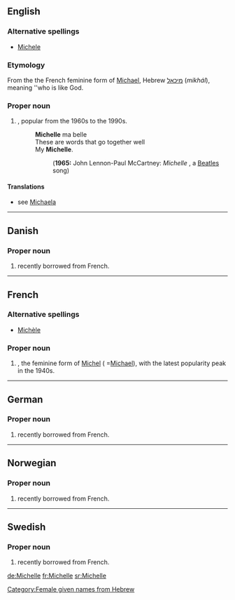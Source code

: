 ==English==

===Alternative spellings===
*[[Michele]]

===Etymology===
From the the French feminine form of [[Michael]], Hebrew [[מיכאל]] (''mikhál''), meaning ''who is like God.

===Proper noun===
{{en-proper noun}}

#{{given name|female||}} , popular from the 1960s to the 1990s.
#:'''Michelle''' ma belle
#:These are words that go together well
#:My '''Michelle'''. 
#::('''1965:''' John Lennon-Paul McCartney: ''Michelle'' , a [[Beatles]] song)


====Translations====
*see [[Michaela]]

----

==Danish==

===Proper noun===
{{infl|da|proper noun}}

# {{given name|female||da:}} recently borrowed from French.

----

==French==

===Alternative spellings===
*[[Michèle]]

===Proper noun===
{{infl|fr|proper noun|g=f}}

#{{given name|female||fr:}}, the feminine form of [[Michel]] ( =[[Michael]]), with the latest popularity peak in the 1940s.

----

==German==

===Proper noun===
{{infl|de|proper noun}}

# {{given name|female||de:}} recently borrowed from French.

----

==Norwegian==

===Proper noun===
{{infl|no|proper noun}}

# {{given name|female||no:}} recently borrowed from French.

----

==Swedish==

===Proper noun===
{{infl|sv|proper noun}}

# {{given name|female||sv:}} recently borrowed from French.



[[Category:Female given names from Hebrew]]

[[de:Michelle]]
[[fr:Michelle]]
[[sr:Michelle]]